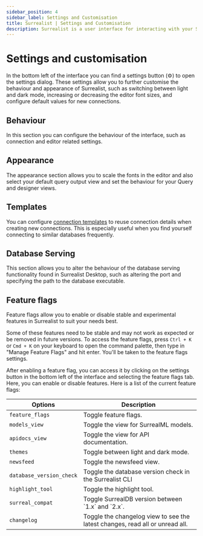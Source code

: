 ---
sidebar_position: 4
sidebar_label: Settings and Customisation
title: Surrealist | Settings and Customisation
description: Surrealist is a user interface for interacting with your SurrealDB database visually. It enables you to seamlessly connect to any SurrealDB instance, allowing you to execute queries, explore your tables, design your schemas, and much more.
---


#  Settings and customisation

In the bottom left of the interface you can find a settings button (⚙) to open the settings dialog. These settings allow you to further customise the behaviour and appearance of Surrealist, such as switching between light and dark mode, increasing or decreasing the editor font sizes, and configure default values for new connections.

## Behaviour

In this section you can configure the behaviour of the interface, such as connection and editor related settings.

## Appearance

The appearance section allows you to scale the fonts in the editor and also select your default query output view and set the behaviour for your Query and designer views.

## Templates

You can configure [connection templates](/docs/surrealist/advanced-topics/connection-templates) to reuse connection details when creating new connections. This is especially useful when you find yourself connecting to similar databases frequently.

## Database Serving

This section allows you to alter the behaviour of the database serving functionality found in Surrealist Desktop, such as altering the port and specifying the path to the database executable.

## Feature flags

Feature flags allow you to enable or disable stable and experimental features in Surrealist to suit your needs best.

Some of these features need to be stable and may not work as expected or be removed in future versions. To access the feature flags, press `Ctrl + K` or `Cmd + K` on your keyboard to open the command palette, then type in "Manage Feature Flags" and hit enter. You'll be taken to the feature flags settings.

After enabling a feature flag, you can access it by clicking on the settings button in the bottom left of the interface and selecting the feature flags tab. Here, you can enable or disable features. Here is a list of the current feature flags:

<table>
    <thead>
        <tr>
            <th scope="col">Options</th>
            <th scope="col">Description</th>
        </tr>
    </thead>
    <tbody>
        <tr>
            <td scope="row" data-label="Type">
                <code>feature_flags</code>
            </td>
            <td scope="row" data-label="Description">
                Toggle feature flags.
            </td>
        </tr>
        <tr>
            <td scope="row" data-label="Type">
                <code>models_view</code>
            </td>
            <td scope="row" data-label="Description">
                Toggle the view for SurrealML models.
            </td>
        </tr>
        <tr>
            <td scope="row" data-label="Type">
                <code>apidocs_view</code>
            </td>
            <td scope="row" data-label="Description">
                Toggle the view for API documentation.
            </td>
        </tr>
        <tr>
            <td scope="row" data-label="Type">
                <code>themes</code>
            </td>
            <td scope="row" data-label="Description">
                Toggle between light and dark mode.
            </td>
        </tr>
        <tr>
            <td scope="row" data-label="Type">
                <code>newsfeed</code>
            </td>
            <td scope="row" data-label="Description">
                Toggle the newsfeed view.
            </td>
        </tr>
        <tr>
            <td scope="row" data-label="Type">
                <code>database_version_check</code>
            </td>
            <td scope="row" data-label="Description">
                Toggle the database version check in the Surrealist CLI
            </td>
        </tr>
        <tr>
            <td scope="row" data-label="Type">
                <code>highlight_tool</code>
            </td>
            <td scope="row" data-label="Description">
                Toggle the highlight tool.
            </td>
        </tr>
        <tr>
            <td scope="row" data-label="Type">
                <code>surreal_compat</code>
            </td>
            <td scope="row" data-label="Description">
                Toggle SurrealDB version between `1.x` and `2.x`.
            </td>
        </tr>
        <tr>
            <td scope="row" data-label="Type">
                <code>changelog</code>
            </td>
            <td scope="row" data-label="Description">
                Toggle the changelog view to see the latest changes, read all or unread all.
            </td>
        </tr>
    </tbody>
</table>
